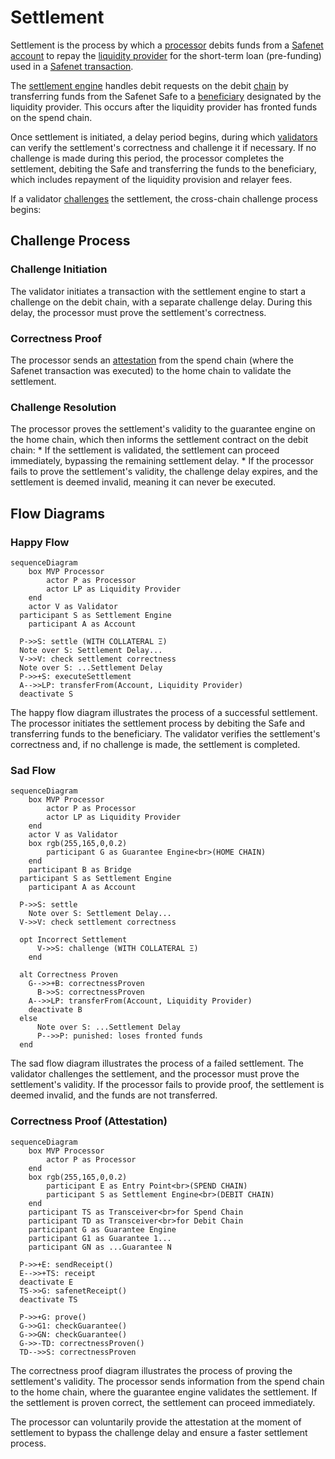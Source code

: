 
# Settlement

Settlement is the process by which a [processor](../core-components/processor.mdx) debits funds from a [Safenet account](../core-components/safenet-account.mdx) to repay the [liquidity provider](../core-components/liquidity-provider.mdx) for the short-term loan (pre-funding) used in a [Safenet transaction](../safenet-transaction.mdx).

The [settlement engine](../protocol/settlement-engine.mdx) handles debit requests on the debit [chain](../chains.mdx) by transferring funds from the Safenet Safe to a [beneficiary](../protocol/beneficiary.mdx) designated by the liquidity provider. 
This occurs after the liquidity provider has fronted funds on the spend chain.

Once settlement is initiated, a delay period begins, during which [validators](../core-components/validator.mdx) can verify the settlement's correctness and challenge it if necessary. 
If no challenge is made during this period, the processor completes the settlement, debiting the Safe and transferring the funds to the beneficiary, which includes repayment of the liquidity provision and relayer fees.

If a validator [challenges](../concepts/challenge.mdx) the settlement, the cross-chain challenge process begins:

## Challenge Process

<Steps>

### Challenge Initiation
The validator initiates a transaction with the settlement engine to start a challenge on the debit chain, with a separate challenge delay. 
During this delay, the processor must prove the settlement's correctness.

### Correctness Proof
The processor sends an [attestation](./attestation.mdx) from the spend chain (where the Safenet transaction was executed) to the home chain to validate the settlement.

### Challenge Resolution
The processor proves the settlement's validity to the guarantee engine on the home chain, which then informs the settlement contract on the debit chain:
    * If the settlement is validated, the settlement can proceed immediately, bypassing the remaining settlement delay.
    * If the processor fails to prove the settlement's validity, the challenge delay expires, and the settlement is deemed invalid, meaning it can never be executed.
</Steps>


## Flow Diagrams

### Happy Flow

```mermaid
sequenceDiagram
	box MVP Processor
		actor P as Processor
		actor LP as Liquidity Provider
	end
	actor V as Validator
  participant S as Settlement Engine
	participant A as Account

  P->>S: settle (WITH COLLATERAL Ξ)
  Note over S: Settlement Delay...
  V->>V: check settlement correctness
  Note over S: ...Settlement Delay
  P->>+S: executeSettlement
  A-->>LP: transferFrom(Account, Liquidity Provider)
  deactivate S
```

The happy flow diagram illustrates the process of a successful settlement. 
The processor initiates the settlement process by debiting the Safe and transferring funds to the beneficiary. 
The validator verifies the settlement's correctness and, if no challenge is made, the settlement is completed.

### Sad Flow

```mermaid
sequenceDiagram
	box MVP Processor
		actor P as Processor
		actor LP as Liquidity Provider
	end
	actor V as Validator
	box rgb(255,165,0,0.2)
		participant G as Guarantee Engine<br>(HOME CHAIN)
	end
	participant B as Bridge
  participant S as Settlement Engine
	participant A as Account

  P->>S: settle
	Note over S: Settlement Delay...
  V->>V: check settlement correctness
  
  opt Incorrect Settlement
	  V->>S: challenge (WITH COLLATERAL Ξ)
	end
  
  alt Correctness Proven
    G-->>+B: correctnessProven
	  B->>S: correctnessProven
    A-->>LP: transferFrom(Account, Liquidity Provider)
    deactivate B
  else
	  Note over S: ...Settlement Delay
	  P-->>P: punished: loses fronted funds
  end
```

The sad flow diagram illustrates the process of a failed settlement. 
The validator challenges the settlement, and the processor must prove the settlement's validity. 
If the processor fails to provide proof, the settlement is deemed invalid, and the funds are not transferred.

### Correctness Proof (Attestation)

```mermaid
sequenceDiagram
	box MVP Processor
		actor P as Processor
	end
	box rgb(255,165,0,0.2)
		participant E as Entry Point<br>(SPEND CHAIN)
		participant S as Settlement Engine<br>(DEBIT CHAIN)
	end
	participant TS as Transceiver<br>for Spend Chain
	participant TD as Transceiver<br>for Debit Chain
	participant G as Guarantee Engine
	participant G1 as Guarantee 1...
	participant GN as ...Guarantee N
  
  P->>+E: sendReceipt()
  E-->>+TS: receipt
  deactivate E
  TS->>G: safenetReceipt()
  deactivate TS
    
  P->>+G: prove()
  G->>G1: checkGuarantee()
  G->>GN: checkGuarantee()
  G->>-TD: correctnessProven()
  TD-->>S: correctnessProven
```

The correctness proof diagram illustrates the process of proving the settlement's validity. 
The processor sends information from the spend chain to the home chain, where the guarantee engine validates the settlement. 
If the settlement is proven correct, the settlement can proceed immediately.

The processor can voluntarily provide the attestation at the moment of settlement to bypass the challenge delay and ensure a faster settlement process.
